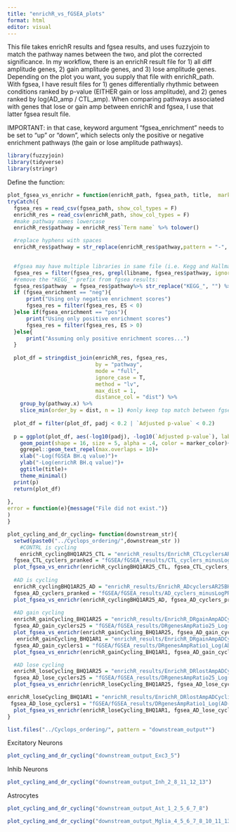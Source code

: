 ```yaml
---
title: "enrichR_vs_fGSEA_plots"
format: html
editor: visual
---
```


This file takes enrichR results and fgsea results, and uses fuzzyjoin to match the pathway names between the two, and plot the corrected significance. In my workflow, there is an enrichR result file for 1) all diff amplitude genes, 2) gain amplitude genes, and 3) lose amplitude genes. Depending on the plot you want, you supply that file with enrichR_path. With fgsea, I have result files for 1) genes differentially rhythmic between conditions ranked by p-value (EITHER gain or loss amplitude), and 2) genes ranked by log(AD_amp / CTL_amp). When comparing pathways associated with genes that lose or gain amp between enrichR and fgsea, I use that latter fgsea result file.

IMPORTANT: in that case, keyword argument "fgsea_enrichment" needs to be set to "up" or "down", which selects only the positive or negative enrichment pathways (the gain or lose amplitude pathways).

```r
library(fuzzyjoin)
library(tidyverse)
library(stringr) 
```

Define the function:

```r
plot_fgsea_vs_enrichr = function(enrichR_path, fgsea_path, title,  marker_color = "#000000", libname = "KEGG", fgsea_enrichment = NULL){
tryCatch({
  fgsea_res = read_csv(fgsea_path, show_col_types = F)
  enrichR_res = read_csv(enrichR_path, show_col_types = F)
  #make pathway names lowercase
  enrichR_res$pathway = enrichR_res$`Term name` %>% tolower() 

  #replace hyphens with spaces
  enrichR_res$pathway = str_replace(enrichR_res$pathway,pattern = "-", " ")

  
  #fgsea may have multiple libraries in same file (i.e. Kegg and Hallmark), filter for only libname:
  fgsea_res = filter(fgsea_res, grepl(libname, fgsea_res$pathway, ignore.case = T))
  #remove the "KEGG_" prefix from fgsea results:
  fgsea_res$pathway  = fgsea_res$pathway%>% str_replace("KEGG_", "") %>% str_replace_all("_", " ") %>% tolower()
  if (fgsea_enrichment == "neg"){
      print("Using only negative enrichment scores")
      fgsea_res = filter(fgsea_res, ES < 0)
  }else if(fgsea_enrichment == "pos"){
      print("Using only positive enrichment scores")
      fgsea_res = filter(fgsea_res, ES > 0)
  }else{
      print("Assuming only positive enrichment scores...")
  }
  
  plot_df = stringdist_join(enrichR_res, fgsea_res,
                            by = "pathway",
                            mode = "full",
                            ignore_case = T,
                            method = "lv",
                            max_dist = 1,
                            distance_col = "dist") %>%
    group_by(pathway.x) %>%
    slice_min(order_by = dist, n = 1) #only keep top match between fgsea and enrichR
  
  plot_df = filter(plot_df, padj < 0.2 | `Adjusted p-value` < 0.2)
  
  p = ggplot(plot_df, aes(-log10(padj), -log10(`Adjusted p-value`), label = str_to_title(pathway.x)))+
    geom_point(shape = 16, size = 5, alpha = .4, color = marker_color)+
    ggrepel::geom_text_repel(max.overlaps = 10)+
    xlab("-Log(fGSEA BH.q value)")+
    ylab("-Log(enrichR BH.q value)")+
    ggtitle(title)+
    theme_minimal()
  print(p)
  return(plot_df)
   
},
error = function(e){message("File did not exist.")}
)  
}

plot_cycling_and_dr_cycling= function(downstream_str){
  setwd(paste0("../Cyclops_ordering/",downstream_str ))
    #CONTRL is cycling
    enrichR_cyclingBHQ1AR25_CTL = "enrichR_results/EnrichR_CTLcyclersAR25BHQ1_BCKGRND-EnrichRbackground/CTLcyclersAR25BHQ1_LIBRY-KEGG2021Human_BCKGRND-EnrichRbackground.csv"
  fgsea_CTL_cyclers_pranked = "fGSEA/fGSEA_results/CTL_cyclers_minusLogPRanked.csv"
  plot_fgsea_vs_enrichr(enrichR_cyclingBHQ1AR25_CTL, fgsea_CTL_cyclers_pranked, "Pathways Cycling in CTL (Cycling BHQ1 AR25)", fgsea_enrichment = "all", marker_color = "#0091ff")
  
  #AD is cycling
  enrichR_cyclingBHQ1AR25_AD = "enrichR_results/EnrichR_ADcyclersAR25BHQ1_BCKGRND-EnrichRbackground/ADcyclersAR25BHQ1_LIBRY-KEGG2021Human_BCKGRND-EnrichRbackground.csv"
  fgsea_AD_cyclers_pranked = "fGSEA/fGSEA_results/AD_cyclers_minusLogPRanked.csv"
  plot_fgsea_vs_enrichr(enrichR_cyclingBHQ1AR25_AD, fgsea_AD_cyclers_pranked, "Pathways Cycing in AD (Cycling BHQ1 AR25)", fgsea_enrichment = "all", marker_color = "red")
  
  #AD gain cycling
  enrichR_gainCycling_BHQ1AR25 = "enrichR_results/EnrichR_DRgainAmpADCyclingBHQ1AR25DRBHQ2_BCKGRND-diffrhythmsCyclingBHQ1AmpRatio25/DRgainAmpADCyclingBHQ1AR25DRBHQ2_LIBRY-KEGG2021Human_BCKGRND-diffrhythmsCyclingBHQ1AmpRatio25.csv"
  fgsea_AD_gain_cyclers25 = "fGSEA/fGSEA_results/DRgenesAmpRatio25_Log(AD-CTL)ranked.csv"
  plot_fgsea_vs_enrichr(enrichR_gainCycling_BHQ1AR25, fgsea_AD_gain_cyclers25, "Pathways Gain Rhythmicity in AD (Cycling BHQ1 AR25)", fgsea_enrichment = "pos", marker_color = "#D81B60")
   enrichR_gainCycling_BHQ1AR1 = "enrichR_results/EnrichR_DRgainAmpADCyclingBHQ1AR1DRBHQ2_BCKGRND-diffrhythmsCyclingBHQ1AmpRatio1/DRgainAmpADCyclingBHQ1AR1DRBHQ2_LIBRY-KEGG2021Human_BCKGRND-diffrhythmsCyclingBHQ1AmpRatio1.csv"
  fgsea_AD_gain_cyclers1 = "fGSEA/fGSEA_results/DRgenesAmpRatio1_Log(AD-CTL)ranked.csv"
  plot_fgsea_vs_enrichr(enrichR_gainCycling_BHQ1AR1, fgsea_AD_gain_cyclers1, "Pathways Gain Rhythmicity in AD (Cycling BHQ1 AR1)", fgsea_enrichment = "pos",  marker_color = "#D81B60")

  #AD lose cycling
  enrichR_loseCycling_BHQ1AR25 = "enrichR_results/EnrichR_DRlostAmpADCyclingBHQ1AR25DRBHQ2_BCKGRND-diffrhythmsCyclingBHQ1AmpRatio25/DRlostAmpADCyclingBHQ1AR25DRBHQ2_LIBRY-KEGG2021Human_BCKGRND-diffrhythmsCyclingBHQ1AmpRatio25.csv"
  fgsea_AD_lose_cyclers25 = "fGSEA/fGSEA_results/DRgenesAmpRatio25_Log(AD-CTL)ranked.csv"
  plot_fgsea_vs_enrichr(enrichR_loseCycling_BHQ1AR25, fgsea_AD_lose_cyclers25, "Pathways Lose Rhythmicity in AD (Cycling BHQ1 AR25)", fgsea_enrichment = "neg", marker_color = "#FE6100")

enrichR_loseCycling_BHQ1AR1 = "enrichR_results/EnrichR_DRlostAmpADCyclingBHQ1AR1DRBHQ2_BCKGRND-diffrhythmsCyclingBHQ1AmpRatio1/DRlostAmpADCyclingBHQ1AR1DRBHQ2_LIBRY-KEGG2021Human_BCKGRND-diffrhythmsCyclingBHQ1AmpRatio1.csv"
 fgsea_AD_lose_cyclers1 = "fGSEA/fGSEA_results/DRgenesAmpRatio1_Log(AD-CTL)ranked.csv"
  plot_fgsea_vs_enrichr(enrichR_loseCycling_BHQ1AR1, fgsea_AD_lose_cyclers1, "Pathways Lose Rhythmicity in AD (Cycling BHQ1 AR1)", fgsea_enrichment = "neg", marker_color = "#FE6100")
}

list.files("../Cyclops_ordering/", pattern = "downstream_output*")
```

Excitatory Neurons

```r
plot_cycling_and_dr_cycling("downstream_output_Exc3_5")
```

Inhib Neurons

```r
plot_cycling_and_dr_cycling("downstream_output_Inh_2_8_11_12_13")
```

Astrocytes

```r
plot_cycling_and_dr_cycling("downstream_output_Ast_1_2_5_6_7_8")
```

```r
plot_cycling_and_dr_cycling("downstream_output_Mglia_4_5_6_7_8_10_11_13_15_16")
```
